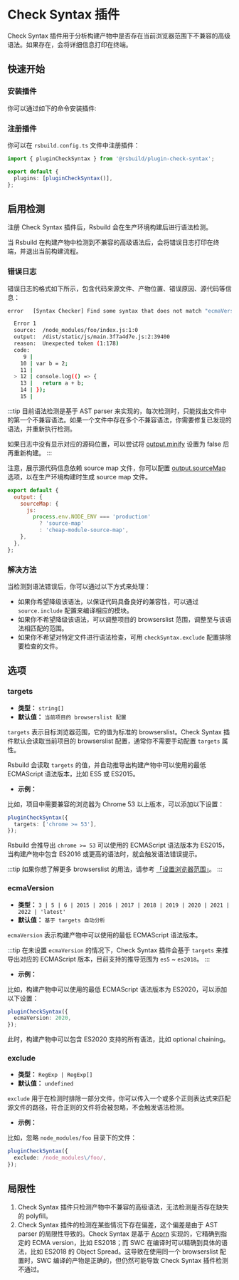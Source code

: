 # Check Syntax 插件


<SourceCode href="https://github.com/web-infra-dev/rsbuild/tree/main/packages/plugin-check-syntax" />

Check Syntax 插件用于分析构建产物中是否存在当前浏览器范围下不兼容的高级语法。如果存在，会将详细信息打印在终端。

## 快速开始

### 安装插件

你可以通过如下的命令安装插件:


<PackageManagerTabs command="add @rsbuild/plugin-check-syntax -D" />

### 注册插件

你可以在 `rsbuild.config.ts` 文件中注册插件：

```ts title="rsbuild.config.ts"
import { pluginCheckSyntax } from '@rsbuild/plugin-check-syntax';

export default {
  plugins: [pluginCheckSyntax()],
};
```

## 启用检测

注册 Check Syntax 插件后，Rsbuild 会在生产环境构建后进行语法检测。

当 Rsbuild 在构建产物中检测到不兼容的高级语法后，会将错误日志打印在终端，并退出当前构建流程。

### 错误日志

错误日志的格式如下所示，包含代码来源文件、产物位置、错误原因、源代码等信息：

```bash
error   [Syntax Checker] Find some syntax that does not match "ecmaVersion <= 2015":

  Error 1
  source:  /node_modules/foo/index.js:1:0
  output:  /dist/static/js/main.3f7a4d7e.js:2:39400
  reason:  Unexpected token (1:178)
  code:
     9 |
    10 | var b = 2;
    11 |
  > 12 | console.log(() => {
    13 |   return a + b;
    14 | });
    15 |
```

:::tip
目前语法检测是基于 AST parser 来实现的，每次检测时，只能找出文件中的第一个不兼容语法。如果一个文件中存在多个不兼容语法，你需要修复已发现的语法，并重新执行检测。

如果日志中没有显示对应的源码位置，可以尝试将 [output.minify](/config/output/minify) 设置为 false 后再重新构建。
:::

注意，展示源代码信息依赖 source map 文件，你可以配置 [output.sourceMap](/config/output/source-map) 选项，以在生产环境构建时生成 source map 文件。

```js
export default {
  output: {
    sourceMap: {
      js:
        process.env.NODE_ENV === 'production'
          ? 'source-map'
          : 'cheap-module-source-map',
    },
  },
};
```

### 解决方法

当检测到语法错误后，你可以通过以下方式来处理：

- 如果你希望降级该语法，以保证代码具备良好的兼容性，可以通过 `source.include` 配置来编译相应的模块。
- 如果你不希望降级该语法，可以调整项目的 browserslist 范围，调整至与该语法相匹配的范围。
- 如果你不希望对特定文件进行语法检查，可用 `checkSyntax.exclude` 配置排除要检查的文件。

## 选项

### targets

- **类型：** `string[]`
- **默认值：** `当前项目的 browserslist 配置`

`targets` 表示目标浏览器范围，它的值为标准的 browserslist。Check Syntax 插件默认会读取当前项目的 browserslist 配置，通常你不需要手动配置 `targets` 属性。

Rsbuild 会读取 `targets` 的值，并自动推导出构建产物中可以使用的最低 ECMAScript 语法版本，比如 ES5 或 ES2015。

- **示例：**

比如，项目中需要兼容的浏览器为 Chrome 53 以上版本，可以添加以下设置：

```ts
pluginCheckSyntax({
  targets: ['chrome >= 53'],
});
```

Rsbuild 会推导出 `chrome >= 53` 可以使用的 ECMAScript 语法版本为 ES2015，当构建产物中包含 ES2016 或更高的语法时，就会触发语法错误提示。

:::tip
如果你想了解更多 browserslist 的用法，请参考 [「设置浏览器范围」](/guide/advanced/browser-compatibility)。
:::

### ecmaVersion

- **类型：** `3 | 5 | 6 | 2015 | 2016 | 2017 | 2018 | 2019 | 2020 | 2021 | 2022 | 'latest'`
- **默认值：** `基于 targets 自动分析`

`ecmaVersion` 表示构建产物中可以使用的最低 ECMAScript 语法版本。

:::tip
在未设置 `ecmaVersion` 的情况下，Check Syntax 插件会基于 `targets` 来推导出对应的 ECMAScript 版本，目前支持的推导范围为 `es5` ~ `es2018`。
:::

- **示例：**

比如，构建产物中可以使用的最低 ECMAScript 语法版本为 ES2020，可以添加以下设置：

```ts
pluginCheckSyntax({
  ecmaVersion: 2020,
});
```

此时，构建产物中可以包含 ES2020 支持的所有语法，比如 optional chaining。

### exclude

- **类型：** `RegExp | RegExp[]`
- **默认值：** `undefined`

`exclude` 用于在检测时排除一部分文件，你可以传入一个或多个正则表达式来匹配源文件的路径，符合正则的文件将会被忽略，不会触发语法检测。

- **示例：**

比如，忽略 `node_modules/foo` 目录下的文件：

```ts
pluginCheckSyntax({
  exclude: /node_modules\/foo/,
});
```

## 局限性

1. Check Syntax 插件只检测产物中不兼容的高级语法，无法检测是否存在缺失的 polyfill。
2. Check Syntax 插件的检测在某些情况下存在偏差，这个偏差是由于 AST parser 的局限性导致的。Check Syntax 是基于 [Acorn](https://github.com/acornjs/acorn) 实现的，它精确到指定的 ECMA version，比如 ES2018；而 SWC 在编译时可以精确到具体的语法，比如 ES2018 的 Object Spread。这导致在使用同一个 browserslist 配置时，SWC 编译的产物是正确的，但仍然可能导致 Check Syntax 插件检测不通过。
